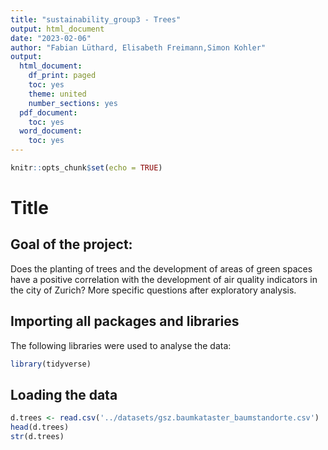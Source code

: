 ```yaml
---
title: "sustainability_group3 - Trees"
output: html_document
date: "2023-02-06"
author: "Fabian Lüthard, Elisabeth Freimann,Simon Kohler"
output:
  html_document:
    df_print: paged
    toc: yes
    theme: united
    number_sections: yes
  pdf_document:
    toc: yes
  word_document:
    toc: yes
---
```


```r
knitr::opts_chunk$set(echo = TRUE)
```

# Title

## Goal of the project:
Does the planting of trees and the development of areas of green spaces have a positive correlation with the development of air quality indicators in the city of Zurich?
More specific questions after exploratory analysis.


## Importing all packages and libraries

The following libraries were used to analyse the data:

```r
library(tidyverse)

```

## Loading the data

```r
d.trees <- read.csv('../datasets/gsz.baumkataster_baumstandorte.csv')
head(d.trees)
str(d.trees)

```

